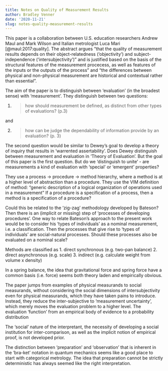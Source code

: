 ```yaml
---
title: Notes on Quality of Measurement Results
author: Bradley Venner
date: '2020-11-21'
slug: notes-quality-measurement-results
---
```


This paper is a collaboration between U.S. education researchers Andrew Maul and Mark Wilson and Italian metrologist Luca Mari [@maul:2017:quality].  The abstract argues "that the quality of measurement results depends on their object-relatedness ('objectivity') and subject-independence ('intersubjectivity')" and is justified based on the basis of the structural features of the measurement procecess, as well as features of the inputs or the outputs of the process" and "the differences between physical and non-physical measurement are historical and contextual rather than essential".

The aim of the paper is to distinguish between 'evaluation' (in the broadest sense) with 'measurement'.  They distinguish between two questions:

1. > how should measurement be defined, as distinct from other types of evaluations? (p.3)

and

2. > how can be judge the dependability of information provide by an evaluation? (p. 3)

The second question would be similar to Dewey's goal to develop a theory of inquiry that results in 'warrented assertability'.  Does Dewey distinguish between measurement and evaluation in 'Theory of Evaluation'.  But the goal of this paper is the first question.  But do we 'distinguish to unite' - are measurements a kind of evaluation with 'special' or 'emergent' properties?

They use a process -> procedure -> method hierarchy, where a method is at a higher level of abstraction than a procedure.  They use the VIM definition of method: "generic description of a logical organization of operations used in a measurement" If a procedure is a specification of a process, then a method is a specification of a procedure?

Could this be related to the 'zig-zag' methodology developed by Bateson?  Then there is an (implicit or missing) step of 'processes of developing procedures'.  One way to relate Bateson's approach to the present work would be to consider his 'types of individuals' as a nominal measurement, i.e. a classification.  Then the processes that give rise to 'types of individuals' are social-natural processes.  Should these processes also be evaluated on a nominal scale?

Methods are classified as
1. direct synchronous (e.g. two-pan balance)
2. direct asynchronous (e.g. scale)
3. indirect (e.g. calculate weight from volume x density)

In a spring balance, the idea that gravitational force and spring force have a common basis (i.e. force) seems both theory laden and empirically obvious.

The paper jumps from examples of physical measurands to social measurands, without considering the social dimensions of intersubjectivity even for physical measurands, which they have taken pains to introduce.  Instead, they reduce the inter-subjective to 'measurement uncertainty', which merely moves the evaluation problem to a higher level.  The evaluation 'function' from an empirical body of evidence to a probability distribution

The 'social' nature of the interpretant, the necessity of developing a social institution for inter-comparison, as well as the implicit notion of empirical proof, is not developed prior.

The distinction between 'preparation' and 'observation' that is inherent in the 'bra-ket' notation in quantum mechanics seems like a good place to start with categorical metrology.  The idea that preparation cannot be strictly deterministic has always seemed like the right interpretation.
